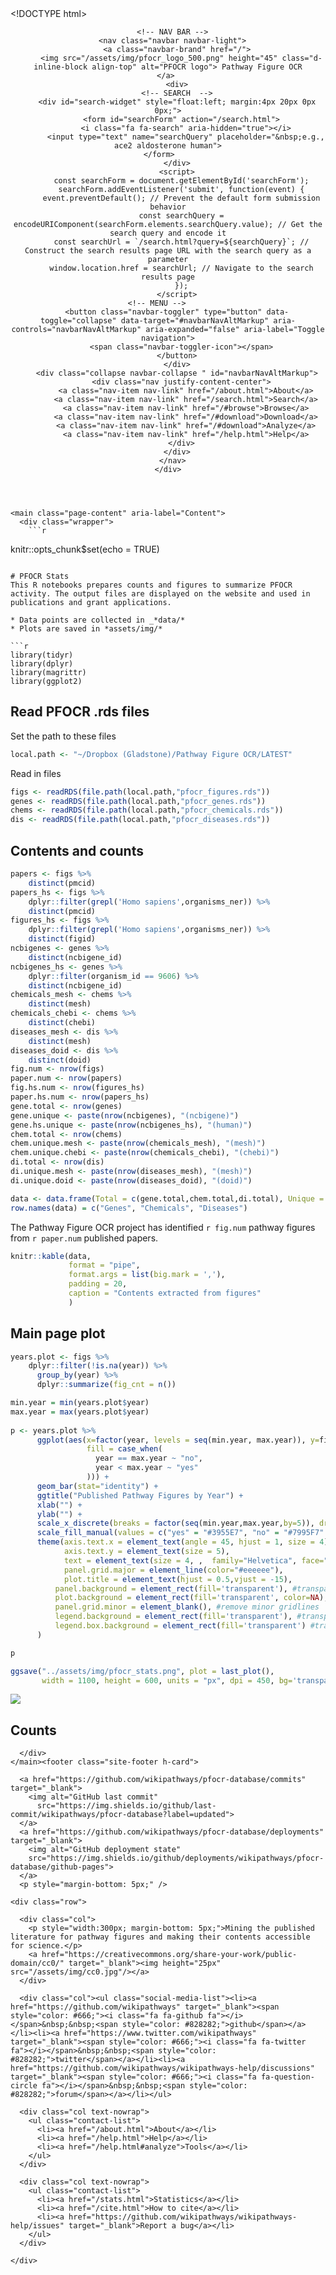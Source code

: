 <!DOCTYPE html>
<html lang="en"><head>
    <meta charset="utf-8">
    <meta http-equiv="X-UA-Compatible" content="IE=edge">
    <meta name="viewport" content="width=device-width, initial-scale=1">
    <link rel="apple-touch-icon" sizes="180x180" href="/assets/img/apple-touch-icon.png">
    <link rel="android-chrome" sizes="192x192" href="/assets/img/android-chrome-192x192.png">
    <link rel="android-chrome" sizes="512x512" href="/assets/img/android-chrome-512x512.png">
    <link rel="icon" type="image/png" sizes="32x32" href="/assets/img/favicon-32x32.png">
    <link rel="icon" type="image/png" sizes="16x16" href="/assets/img/favicon-16x16.png">
    <link rel="manifest" href="/assets/img/site.webmanifest">
    <link rel="shortcut icon" href="/assets/img/favicon.ico">
    <link href="/assets/fontawesome.all.min.css" rel="stylesheet">
    <!-- Bootstrap -->
      <script src="https://code.jquery.com/jquery-3.5.1.js" type="text/javascript"></script>
      <script src="https://cdnjs.cloudflare.com/ajax/libs/popper.js/1.12.9/umd/popper.min.js" integrity="sha384-ApNbgh9B+Y1QKtv3Rn7W3mgPxhU9K/ScQsAP7hUibX39j7fakFPskvXusvfa0b4Q" crossorigin="anonymous"></script>
    <link rel="stylesheet" href="https://maxcdn.bootstrapcdn.com/bootstrap/4.0.0/css/bootstrap.min.css" integrity="sha384-Gn5384xqQ1aoWXA+058RXPxPg6fy4IWvTNh0E263XmFcJlSAwiGgFAW/dAiS6JXm" crossorigin="anonymous">
    <script src="https://maxcdn.bootstrapcdn.com/bootstrap/4.0.0/js/bootstrap.min.js" integrity="sha384-JZR6Spejh4U02d8jOt6vLEHfe/JQGiRRSQQxSfFWpi1MquVdAyjUar5+76PVCmYl" crossorigin="anonymous"></script>
    <link rel="stylesheet" href="https://maxcdn.bootstrapcdn.com/font-awesome/4.5.0/css/font-awesome.min.css">
    <!-- Custom style overrides-->
    <link rel="stylesheet" href="/assets/main.css">
    <!-- Global site tag (gtag.js) - Google Analytics -->
    <script async src="https://www.googletagmanager.com/gtag/js?id=G-KGQFS041KG"></script>
    <script>
      window.dataLayer = window.dataLayer || [];
      function gtag(){dataLayer.push(arguments);}
      gtag('js', new Date());

      gtag('config', 'G-KGQFS041KG');
    </script> 
    <!-- Hotjar Tracking Code for Pathway Figure OCR -->
    <script>
    (function(h,o,t,j,a,r){
      h.hj=h.hj||function(){(h.hj.q=h.hj.q||[]).push(arguments)};
      h._hjSettings={hjid:3415747,hjsv:6};
      a=o.getElementsByTagName('head')[0];
      r=o.createElement('script');r.async=1;
      r.src=t+h._hjSettings.hjid+j+h._hjSettings.hjsv;
      a.appendChild(r);
    })(window,document,'https://static.hotjar.com/c/hotjar-','.js?sv=');
    </script>
    
    <title>
      
        stats | Pathway Figure OCR
      
    </title>
  </head> 

  <body><header class="site-header" role="banner">
    <div class="wrapper">
      <!-- NAV BAR -->
      <nav class="navbar navbar-light">
        <a class="navbar-brand" href="/">
          <img src="/assets/img/pfocr_logo_500.png" height="45" class="d-inline-block align-top" alt="PFOCR logo"> Pathway Figure OCR
        </a>     
        <div>
        <!-- SEARCH  -->
        <div id="search-widget" style="float:left; margin:4px 20px 0px 0px;">
          <form id="searchForm" action="/search.html">
            <i class="fa fa-search" aria-hidden="true"></i>
            <input type="text" name="searchQuery" placeholder="&nbsp;e.g., ace2 aldosterone human">
          </form>          
        </div>
        <script>
          const searchForm = document.getElementById('searchForm');
          searchForm.addEventListener('submit', function(event) {
          event.preventDefault(); // Prevent the default form submission behavior
          const searchQuery = encodeURIComponent(searchForm.elements.searchQuery.value); // Get the search query and encode it
          const searchUrl = `/search.html?query=${searchQuery}`; // Construct the search results page URL with the search query as a parameter
          window.location.href = searchUrl; // Navigate to the search results page
          });
        </script>
        <!-- MENU -->         
        <button class="navbar-toggler" type="button" data-toggle="collapse" data-target="#navbarNavAltMarkup" aria-controls="navbarNavAltMarkup" aria-expanded="false" aria-label="Toggle navigation">
          <span class="navbar-toggler-icon"></span>
        </button>
        </div>
        <div class="collapse navbar-collapse " id="navbarNavAltMarkup">
          <div class="nav justify-content-center">
            <a class="nav-item nav-link" href="/about.html">About</a>
            <a class="nav-item nav-link" href="/search.html">Search</a>
            <a class="nav-item nav-link" href="/#browse">Browse</a>
            <a class="nav-item nav-link" href="/#download">Download</a>
            <a class="nav-item nav-link" href="/#download">Analyze</a>
            <a class="nav-item nav-link" href="/help.html">Help</a>
          </div>
        </div>
      </nav>
    </div>
  </header>    
  
    <main class="page-content" aria-label="Content">
      <div class="wrapper">
        ```r
knitr::opts_chunk$set(echo = TRUE)
```

# PFOCR Stats
This R notebooks prepares counts and figures to summarize PFOCR activity. The output files are displayed on the website and used in publications and grant applications.

* Data points are collected in _*data/*
* Plots are saved in *assets/img/*
 
```r
library(tidyr)
library(dplyr)
library(magrittr)
library(ggplot2)
```

## Read PFOCR .rds files
Set the path to these files
```r
local.path <- "~/Dropbox (Gladstone)/Pathway Figure OCR/LATEST"
```

Read in files
```r
figs <- readRDS(file.path(local.path,"pfocr_figures.rds"))
genes <- readRDS(file.path(local.path,"pfocr_genes.rds"))
chems <- readRDS(file.path(local.path,"pfocr_chemicals.rds"))
dis <- readRDS(file.path(local.path,"pfocr_diseases.rds"))
```

## Contents and counts
```r
papers <- figs %>%
    distinct(pmcid)
papers_hs <- figs %>%
    dplyr::filter(grepl('Homo sapiens',organisms_ner)) %>%
    distinct(pmcid)
figures_hs <- figs %>%
    dplyr::filter(grepl('Homo sapiens',organisms_ner)) %>%
    distinct(figid)
ncbigenes <- genes %>%
    distinct(ncbigene_id)
ncbigenes_hs <- genes %>%
    dplyr::filter(organism_id == 9606) %>%
    distinct(ncbigene_id)
chemicals_mesh <- chems %>%
    distinct(mesh)
chemicals_chebi <- chems %>%
    distinct(chebi)
diseases_mesh <- dis %>%
    distinct(mesh)
diseases_doid <- dis %>%
    distinct(doid)
fig.num <- nrow(figs)
paper.num <- nrow(papers)
fig.hs.num <- nrow(figures_hs)
paper.hs.num <- nrow(papers_hs)
gene.total <- nrow(genes)
gene.unique <- paste(nrow(ncbigenes), "(ncbigene)")
gene.hs.unique <- paste(nrow(ncbigenes_hs), "(human)")
chem.total <- nrow(chems)
chem.unique.mesh <- paste(nrow(chemicals_mesh), "(mesh)")
chem.unique.chebi <- paste(nrow(chemicals_chebi), "(chebi)")
di.total <- nrow(dis)
di.unique.mesh <- paste(nrow(diseases_mesh), "(mesh)")
di.unique.doid <- paste(nrow(diseases_doid), "(doid)")

data <- data.frame(Total = c(gene.total,chem.total,di.total), Unique = c(gene.unique, chem.unique.mesh, di.unique.mesh), Specific = c(gene.hs.unique, chem.unique.chebi, di.unique.doid))
row.names(data) = c("Genes", "Chemicals", "Diseases")
```
The Pathway Figure OCR project has identified `r fig.num` pathway figures from `r paper.num` published papers.

```r
knitr::kable(data, 
             format = "pipe",
             format.args = list(big.mark = ','),
             padding = 20,
             caption = "Contents extracted from figures"
             )
```

## Main page plot
```r
years.plot <- figs %>%
    dplyr::filter(!is.na(year)) %>%
      group_by(year) %>%
      dplyr::summarize(fig_cnt = n())

min.year = min(years.plot$year)
max.year = max(years.plot$year)
    
p <- years.plot %>%
      ggplot(aes(x=factor(year, levels = seq(min.year, max.year)), y=fig_cnt, 
                 fill = case_when(
                   year == max.year ~ "no",
                   year < max.year ~ "yes"
                 ))) +
      geom_bar(stat="identity") +
      ggtitle("Published Pathway Figures by Year") +
      xlab("") + 
      ylab("") +
      scale_x_discrete(breaks = factor(seq(min.year,max.year,by=5)), drop=FALSE)  +
      scale_fill_manual(values = c("yes" = "#3955E7", "no" = "#7995F7" ), guide = "none" ) + 
      theme(axis.text.x = element_text(angle = 45, hjust = 1, size = 4),
            axis.text.y = element_text(size = 5),
            text = element_text(size = 4, ,  family="Helvetica", face="plain"),
            panel.grid.major = element_line(color="#eeeeee"), 
            plot.title = element_text(hjust = 0.5,vjust = -15),
          panel.background = element_rect(fill='transparent'), #transparent panel bg
          plot.background = element_rect(fill='transparent', color=NA), #transparent plot bg
          panel.grid.minor = element_blank(), #remove minor gridlines
          legend.background = element_rect(fill='transparent'), #transparent legend bg
          legend.box.background = element_rect(fill='transparent') #transparent legend panel
      ) 

p
```
```r

ggsave("../assets/img/pfocr_stats.png", plot = last_plot(), 
       width = 1100, height = 600, units = "px", dpi = 450, bg='transparent')
```

![](assets/img/pfocr_stats.png)

## Counts


      </div>
    </main><footer class="site-footer h-card"> 
  <data class="u-url" href="/"></data>

  <div class="wrapper">
      <a href="https://github.com/wikipathways/pfocr-database/commits" target="_blank">
        <img alt="GitHub last commit"
          src="https://img.shields.io/github/last-commit/wikipathways/pfocr-database?label=updated">
      </a>
      <a href="https://github.com/wikipathways/pfocr-database/deployments" target="_blank">
        <img alt="GitHub deployment state" 
        src="https://img.shields.io/github/deployments/wikipathways/pfocr-database/github-pages">
      </a>
      <p style="margin-bottom: 5px;" />

    <div class="row"> 

      <div class="col">
        <p style="width:300px; margin-bottom: 5px;">Mining the published literature for pathway figures and making their contents accessible for science.</p> 
        <a href="https://creativecommons.org/share-your-work/public-domain/cc0/" target="_blank"><img height="25px" src="/assets/img/cc0.jpg"/></a>
      </div>
 
      <div class="col"><ul class="social-media-list"><li><a href="https://github.com/wikipathways" target="_blank"><span style="color: #666;"><i class="fa fa-github fa"></i></span>&nbsp;&nbsp;<span style="color: #828282;">github</span></a></li><li><a href="https://www.twitter.com/wikipathways" target="_blank"><span style="color: #666;"><i class="fa fa-twitter fa"></i></span>&nbsp;&nbsp;<span style="color: #828282;">twitter</span></a></li><li><a href="https://github.com/wikipathways/wikipathways-help/discussions" target="_blank"><span style="color: #666;"><i class="fa fa-question-circle fa"></i></span>&nbsp;&nbsp;<span style="color: #828282;">forum</span></a></li></ul>
</div>
  
      <div class="col text-nowrap">
        <ul class="contact-list">
          <li><a href="/about.html">About</a></li>
          <li><a href="/help.html">Help</a></li>
          <li><a href="/help.html#analyze">Tools</a></li>
        </ul>
      </div>

      <div class="col text-nowrap">
        <ul class="contact-list">
          <li><a href="/stats.html">Statistics</a></li>
          <li><a href="/cite.html">How to cite</a></li>
          <li><a href="https://github.com/wikipathways/wikipathways-help/issues" target="_blank">Report a bug</a></li>
        </ul>
      </div>

    </div>
  </div>
</footer>
</body>
</html>
